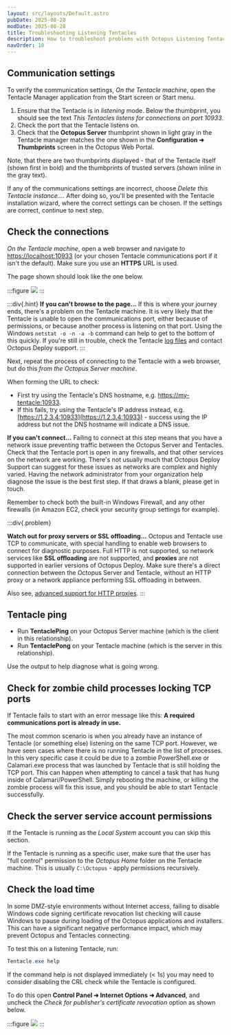 ```yaml
---
layout: src/layouts/Default.astro
pubDate: 2025-08-28
modDate: 2025-08-28
title: Troubleshooting Listening Tentacles
description: How to troubleshoot problems with Octopus Listening Tentacles.
navOrder: 10
---
```




## Communication settings

To verify the communication settings, *On the Tentacle machine*, open the Tentacle Manager application from the Start screen or Start menu.

1. Ensure that the Tentacle is in *listening* mode.
Below the thumbprint, you should see the text *This Tentacles listens for connections on port 10933*.
2. Check the port that the Tentacle listens on.
3. Check that the **Octopus Server** thumbprint shown in light gray in the Tentacle manager matches the one shown in the **Configuration ➜ Thumbprints** screen in the Octopus Web Portal.

Note, that there are two thumbprints displayed - that of the Tentacle itself (shown first in bold) and the thumbprints of trusted servers (shown inline in the gray text).

If any of the communications settings are incorrect, choose *Delete this Tentacle instance...*. After doing so, you'll be presented with the Tentacle installation wizard, where the correct settings can be chosen. If the settings are correct, continue to next step.

## Check the connections

<TentacleConnectionsCheck />

*On the Tentacle machine*, open a web browser and navigate to [https://localhost:10933](https://localhost:10933) (or your chosen Tentacle communications port if it isn't the default). Make sure you use an **HTTPS** URL is used.

The page shown should look like the one below.

:::figure
![](/docs/infrastructure/deployment-targets/tentacle/images/3278074.png)
:::

:::div{.hint}
**If you can't browse to the page...**
If this is where your journey ends, there's a problem on the Tentacle machine. It is very likely that the Tentacle is unable to open the communications port, either because of permissions, or because another process is listening on that port. Using the Windows `netstat -o -n -a -b` command can help to get to the bottom of this quickly. If you're still in trouble, check the Tentacle [log files](/docs/support/log-files) and contact Octopus Deploy support.
:::

Next, repeat the process of connecting to the Tentacle with a web browser, but do this *from the Octopus Server machine*.

When forming the URL to check:

- First try using the Tentacle's DNS hostname, e.g. [https://my-tentacle:10933](https://my-tentacle:10933).
- If this fails, try using the Tentacle's IP address instead, e.g. [https://1.2.3.4:10933](https://1.2.3.4:10933) - success using the IP address but not the DNS hostname will indicate a DNS issue.

**If you can't connect...**
Failing to connect at this step means that you have a network issue preventing traffic between the Octopus Server and Tentacles. Check that the Tentacle port is open in any firewalls, and that other services on the network are working. There's not usually much that Octopus Deploy Support can suggest for these issues as networks are complex and highly varied. Having the network administrator from your organization help diagnose the issue is the best first step. If that draws a blank, please get in touch.

Remember to check both the built-in Windows Firewall, and any other firewalls (in Amazon EC2, check your security group settings for example).

:::div{.problem}

**Watch out for proxy servers or SSL offloading...**
Octopus and Tentacle use TCP to communicate, with special handling to enable web browsers to connect for diagnostic purposes. Full HTTP is not supported, so network services like **SSL offloading** are not supported, and **proxies** are not supported in earlier versions of Octopus Deploy. Make sure there's a direct connection between the Octopus Server and Tentacle, without an HTTP proxy or a network appliance performing SSL offloading in between.

Also see, [advanced support for HTTP proxies](/docs/infrastructure/deployment-targets/proxy-support).
:::

## Tentacle ping

<TentaclePing />

- Run **TentaclePing** on your Octopus Server machine (which is the client in this relationship).
- Run **TentaclePong** on your Tentacle machine (which is the server in this relationship).

Use the output to help diagnose what is going wrong.

<TentacleFixes />

## Check for zombie child processes locking TCP ports

If Tentacle fails to start with an error message like this: **A required communications port is already in use.**

The most common scenario is when you already have an instance of Tentacle (or something else) listening on the same TCP port. However, we have seen cases where there is no running Tentacle in the list of processes. In this very specific case it could be due to a zombie PowerShell.exe or Calamari.exe process that was launched by Tentacle that is still holding the TCP port. This can happen when attempting to cancel a task that has hung inside of Calamari/PowerShell. Simply rebooting the machine, or killing the zombie process will fix this issue, and you should be able to start Tentacle successfully.

## Check the server service account permissions

If the Tentacle is running as the *Local System* account you can skip this section.

If the Tentacle is running as a specific user, make sure that the user has "full control" permission to the *Octopus Home* folder on the Tentacle machine. This is usually `C:\Octopus` - apply permissions recursively.

## Check the load time

In some DMZ-style environments without Internet access, failing to disable Windows code signing certificate revocation list checking will cause Windows to pause during loading of the Octopus applications and installers. This can have a significant negative performance impact, which may prevent Octopus and Tentacles connecting.

To test this on a listening Tentacle, run:

```powershell
Tentacle.exe help
```

If the command help is not displayed immediately (< 1s) you may need to consider disabling the CRL check while the Tentacle is configured.

To do this open **Control Panel ➜ Internet Options ➜ Advanced**, and uncheck the *Check for publisher's certificate revocation* option as shown below.

:::figure
![](/docs/infrastructure/deployment-targets/tentacle/images/3278077.png)
:::

<TentacleUninstall />